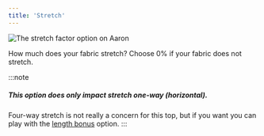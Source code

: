 ```yaml
---
title: 'Stretch'
---
```


![The stretch factor option on Aaron](stretchfactor.svg)

How much does your fabric stretch? Choose 0% if your fabric does not stretch.

:::note

##### This option does only impact stretch one-way (horizontal).

Four-way stretch is not really a concern for this top, but if you want you can play
with the [length bonus](/docs/designs/aaron/options/#lengthbonus) option.
:::
